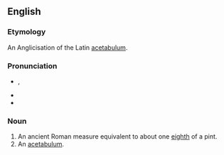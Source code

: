 ==English==

===Etymology===
An Anglicisation of the Latin [[acetabulum]].

===Pronunciation===
* {{enPR|ăsʹĭtəbəl}}, {{IPA|/ˈæ.sɪ.tə.bəl/|lang=en}}
* {{audio|en-us-acetable-2.ogg|Audio (US)|lang=en}}
* {{audio|En-us-acetable.ogg|Audio (US)|lang=en}}

===Noun===
{{en-noun}}

# An ancient Roman measure equivalent to about one [[eighth]] of a pint.
# An [[acetabulum]].